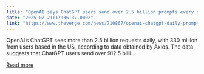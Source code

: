 ```yaml
---
title: "OpenAI says ChatGPT users send over 2.5 billion prompts every day"
date: "2025-07-21T17:36:37.000Z"
link: "https://www.theverge.com/news/710867/openai-chatgpt-daily-prompts-2-billion"
---
```


OpenAI’s ChatGPT sees more than 2.5 billion requests daily, with 330 million from users based in the US, according to data obtained by Axios.
The data suggests that ChatGPT users send over 912.5 billi...

[Read more](https://www.theverge.com/news/710867/openai-chatgpt-daily-prompts-2-billion)
